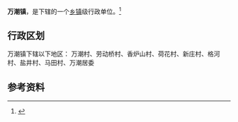{{中国乡级行政区
|景观照片文件名 = 201908 Matian Village, Wanchao Town.jpg
|景观照片描述 = 马田村
|汉语拼音 = 
|其他语言 = 
|其他语言名称 = 
|旧称 = 
|地名出处 = 
|位置图文件名 = 
|位置图描述 = 
|自定义图片= 
|建置时间 = 
|政府驻地 = 
|毗邻 = 
|总面积 = 
|总人口 = 
|总人口年份 = 
|户籍人口 = 
|户籍人口年份 = 
|常住人口 = 
|常住人口年份 = 
|人口密度 = 
|GDP = 
|GDP年份 = 
|邮政编码 = 
|电话区号 = 855
|官方网站 = 
|网站名称 = 
|52/26/01/106/000}}

'''万潮镇'''，是{{PRC admin/fullname|52/26/01/106/000|3}}下辖的一个[[乡镇|乡镇]]级行政单位。<ref>{{PRC admin/ref sgc|{{PRC admin/parent|52/26/01/106/000}}}}</ref>

== 行政区划 ==

万潮镇下辖以下地区：
万潮村、劳动桥村、香炉山村、荷花村、新庄村、格河村、盐井村、马田村、万潮居委

== 参考资料 ==

{{reflist}}

{{行政区划小作品}}
{{PRC admin/navcat|52/26/01/106/000}}